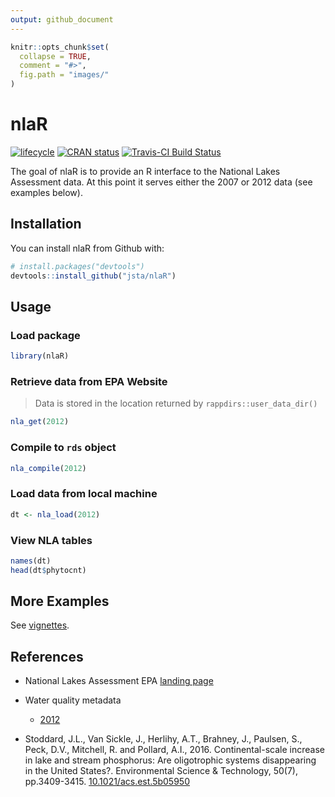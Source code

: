 ```yaml
---
output: github_document
---
```


<!-- README.md is generated from README.Rmd. Please edit that file -->

```r
knitr::opts_chunk$set(
  collapse = TRUE,
  comment = "#>",
  fig.path = "images/"
)
```

# nlaR

[![lifecycle](https://img.shields.io/badge/lifecycle-stable-brightgreen.svg)](https://www.tidyverse.org/lifecycle/#stable)
[![CRAN status](http://www.r-pkg.org/badges/version/nlaR)](https://cran.r-project.org/package=nlaR)
[![Travis-CI Build Status](https://travis-ci.org/jsta/nlaR.svg?branch=master)](https://travis-ci.org/jsta/nlaR)

The goal of nlaR is to provide an R interface to the National Lakes Assessment data. At this point it serves either the 2007 or 2012 data (see examples below).

## Installation

You can install nlaR from Github with:

```r
# install.packages("devtools")
devtools::install_github("jsta/nlaR")
```

## Usage

### Load package

```r
library(nlaR)
```

### Retrieve data from EPA Website

> Data is stored in the location returned by `rappdirs::user_data_dir()`

```r
nla_get(2012)
```

### Compile to `rds` object

```r
nla_compile(2012)
```

### Load data from local machine

```r
dt <- nla_load(2012)
```

### View NLA tables

```r
names(dt)
head(dt$phytocnt)
```

## More Examples

See [vignettes](https://jsta.github.io/nlaR).

## References

* National Lakes Assessment EPA [landing page](https://www.epa.gov/national-aquatic-resource-surveys/nla)

* Water quality metadata
  * [2012](https://www.epa.gov/sites/production/files/2016-12/nla2012_waterchem_meta.txt)

* Stoddard, J.L., Van Sickle, J., Herlihy, A.T., Brahney, J., Paulsen, S., Peck, D.V., Mitchell, R. and Pollard, A.I., 2016. Continental-scale increase in lake and stream phosphorus: Are oligotrophic systems disappearing in the United States?. Environmental Science & Technology, 50(7), pp.3409-3415. [10.1021/acs.est.5b05950](https://doi.org/10.1021/acs.est.5b05950)
